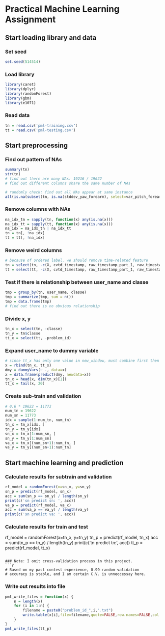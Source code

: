 # Practical Machine Learning Assignment

## Start loading library and data

### Set seed
```r
set.seed(514514)
```

### Load library
```r
library(caret)
library(dplyr)
library(randomForest)
library(gbm)
library(e1071)
```

### Read data
```r
tn = read.csv('pml-training.csv')
tt = read.csv('pml-testing.csv')
```

## Start preprocessing 

### Find out pattern of NAs
```r
summary(tn)
str(tn)
# find out there are many NAs: 19216 / 19622
# find out different columns share the same number of NAs

# randomly check: find out all NAs appear at same instance
all(is.na(subset(tn, is.na(stddev_yaw_forearm), select=var_pitch_forearm)))
```

### Remove columns with NAs
```r
na_idx_tn = sapply(tn, function(x) any(is.na(x)))
na_idx_tt = sapply(tt, function(x) any(is.na(x)))
na_idx = na_idx_tn | na_idx_tt
tn = tn[, !na_idx]
tt = tt[, !na_idx]
```

### Remove weird columns
```r
# because of ordered label, we should remove time-related feature
tn = select(tn, -c(X, cvtd_timestamp, raw_timestamp_part_1, raw_timestamp_part_2))
tt = select(tt, -c(X, cvtd_timestamp, raw_timestamp_part_1, raw_timestamp_part_2))
```

### Test if there is relationship between **user_name** and **classe**
```r
tmp = group_by(tn, user_name, classe)
tmp = summarize(tmp, sum = n())
tmp = data.frame(tmp)
# find out there is no obvious relationship
```

### Divide x, y
```r
tn_x = select(tn, -classe)
tn_y = tn$classe
tt_x = select(tt, -problem_id)
```

### Expand **user_name** to dummy variable
```r
# since tt_x has only one value in new_window, must combine first then run dummyVars
x = rbind(tn_x, tt_x)
dmy = dummyVars(~ ., data=x)
x = data.frame(predict(dmy, newdata=x))
tn_x = head(x, dim(tn_x)[1])
tt_x = tail(x, 20)
```

### Create sub-train and validation
```r
# 0.6 * 19622 = 11773
num_tn = 19622
num_sn = 11773
idx = sample(1:num_tn, num_tn)
tn_x = tn_x[idx, ]
tn_y = tn_y[idx]
sn_x = tn_x[1:num_sn, ]
sn_y = tn_y[1:num_sn]
va_x = tn_x[(num_sn+1):num_tn, ]
va_y = tn_y[(num_sn+1):num_tn]
```



## Start machine learning and prediction

### Calculate results for subtrain and validation
```r
rf_model = randomForest(x=sn_x, y=sn_y)
sn_p = predict(rf_model, sn_x)
acc = sum(sn_p == sn_y) / length(sn_y)
print(c('sn predict sn: ', acc))
va_p = predict(rf_model, va_x)
acc = sum(va_p == va_y) / length(va_y)
print(c('sn predict va: ', acc))
```

### Calculate results for train and test
rf_model = randomForest(x=tn_x, y=tn_y)
tn_p = predict(rf_model, tn_x)
acc = sum(tn_p == tn_y) / length(tn_y)
print(c('tn predict tn: ', acc))
tt_p = predict(rf_model, tt_x)
```

### Note: I omit cross-validation process in this project.
```r
# Based on my past contest experience, 0.99 random validation 
# accuracy is stable, and I am certain C.V. is unneccessay here.
```

### Write out results into file
```r
pml_write_files = function(x) {
    n = length(x)
    for (i in 1:n) {
        filename = paste0("problem_id_",i,".txt")
        write.table(x[i],file=filename,quote=FALSE,row.names=FALSE,col.names=FALSE)
    }
}
pml_write_files(tt_p)
```
